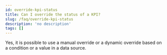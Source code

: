 ```yaml
---
id: override-kpi-status
title: Can I override the status of a KPI?
slug: /faq/override-kpi-status
description: 'no description'
tags: []
---
```


Yes, it is possible to use a manual override or a dynamic override based on a condition or a value in a data source.
